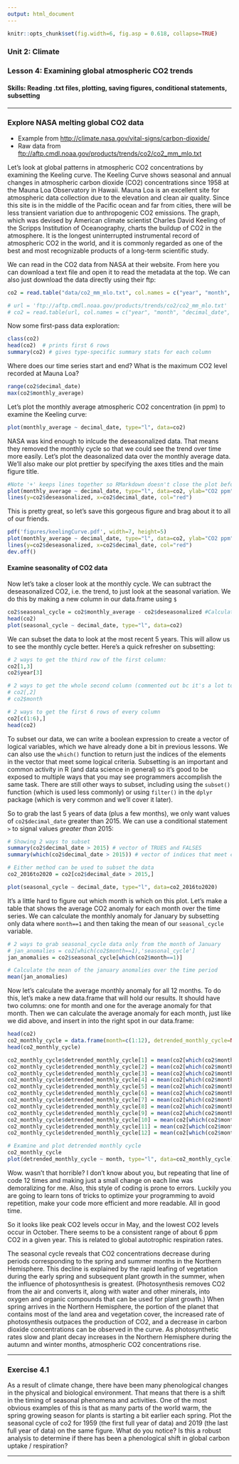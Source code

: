 ```yaml
---
output: html_document
---
```


```r
knitr::opts_chunk$set(fig.width=6, fig.asp = 0.618, collapse=TRUE) 
```

### Unit 2: Climate
### Lesson 4: Examining global atmospheric CO2 trends
#### Skills: Reading .txt files, plotting, saving figures, conditional statements, subsetting

***

### Explore NASA melting global CO2 data

-  Example from <http://climate.nasa.gov/vital-signs/carbon-dioxide/>
-  Raw data from <ftp://aftp.cmdl.noaa.gov/products/trends/co2/co2_mm_mlo.txt>

Let's look at global patterns in atmospheric CO2 concentrations by examining the Keeling curve. The Keeling Curve shows seasonal and annual changes in atmospheric carbon dioxide (CO2) concentrations since 1958 at the Mauna Loa Observatory in Hawaii. Mauna Loa is an excellent site for atmospheric data collection due to the elevation and clean air quality. Since this site is in the middle of the Pacific ocean and far from cities, there will be less transient variation due to anthropogenic CO2 emissions. The graph, which was devised by American climate scientist Charles David Keeling of the Scripps Institution of Oceanography, charts the buildup of CO2 in the atmosphere. It is the longest uninterrupted instrumental record of atmospheric CO2 in the world, and it is commonly regarded as one of the best and most recognizable products of a long-term scientific study. 

We can read in the CO2 data from NASA at their website. From here you can download a text file and open it to read the metadata at the top. We can also just download the data directly using their ftp:

```r
co2 = read.table("data/co2_mm_mlo.txt", col.names = c("year", "month", "decimal_date", "monthly_average", "deseasonalized", "n_days", "st_dev_days", "monthly_mean_uncertainty"))

# url = 'ftp://aftp.cmdl.noaa.gov/products/trends/co2/co2_mm_mlo.txt'
# co2 = read.table(url, col.names = c("year", "month", "decimal_date", "monthly_average", "deseasonalized", "n_days", "st_dev_days", "monthly_mean_uncertainty"))
```

Now some first-pass data exploration:

```r
class(co2) 
head(co2)  # prints first 6 rows
summary(co2) # gives type-specific summary stats for each column
```

Where does our time series start and end? What is the maximum CO2 level recorded at Mauna Loa?

```r
range(co2$decimal_date)
max(co2$monthly_average)
```

Let's plot the monthly average atmospheric CO2 concentration (in ppm) to examine the Keeling curve:

```r
plot(monthly_average ~ decimal_date, type="l", data=co2) 
```

NASA was kind enough to inlcude the deseasonalized data. That means they removed the monthly cycle so that we could see the trend over time more easily. Let's plot the deasonalized data over the monthly average data. We'll also make our plot prettier by specifying the axes titles and the main figure title.

```r
#Note '+' keeps lines together so RMarkdown doesn't close the plot before all elements are added
plot(monthly_average ~ decimal_date, type="l", data=co2, ylab="CO2 ppm", xlab="Year", main="Keeling Curve") + 
lines(y=co2$deseasonalized, x=co2$decimal_date, col="red")
```

This is pretty great, so let's save this gorgeous figure and brag about it to all of our friends.

```r
pdf('figures/keelingCurve.pdf', width=7, height=5)
plot(monthly_average ~ decimal_date, type="l", data=co2, ylab="CO2 ppm", xlab="Year", main="Keeling Curve") + 
lines(y=co2$deseasonalized, x=co2$decimal_date, col="red")
dev.off()
```

#### Examine seasonality of CO2 data 

Now let's take a closer look at the monthly cycle. We can subtract the deseasonalized CO2, i.e. the trend, to just look at the seasonal variation. We do this by making a new column in our data.frame using `$`

```r
co2$seasonal_cycle = co2$monthly_average - co2$deseasonalized #Calculate detrended co2 fluctuation
head(co2)
plot(seasonal_cycle ~ decimal_date, type="l", data=co2) 
```

We can subset the data to look at the most recent 5 years. This will allow us to see the monthly cycle better. Here's a quick refresher on subsetting:

```r
# 2 ways to get the third row of the first column:
co2[1,3]  
co2$year[3]

# 2 ways to get the whole second column (commented out bc it's a lot to print)
# co2[,2]   
# co2$month 

# 2 ways to get the first 6 rows of every column
co2[c(1:6),]   
head(co2)
```

To subset our data, we can write a boolean expression to create a vector of logical variables, which we have already done a bit in previous lessons. We can also use the `which()` function to return just the indices of the elements in the vector that meet some logical criteria. Subsetting is an important and common activity in R (and data science in general) so it's good to be exposed to multiple ways that you may see programmers accomplish the same task. There are still other ways to subset, including using the `subset()` function (which is used less commonly) or using `filter()` in the `dplyr` package (which is very common and we'll cover it later). 

So to grab the last 5 years of data (plus a few months), we only want values of `co2$decimal_date` greater than 2015. We can use a conditional statement `>` to signal values *greater than* 2015:

```r
# Showing 2 ways to subset
summary(co2$decimal_date > 2015) # vector of TRUES and FALSES
summary(which(co2$decimal_date > 2015)) # vector of indices that meet condition (see ?which for bells and whistles)

# Either method can be used to subset the data
co2_2016to2020 = co2[co2$decimal_date > 2015,]

plot(seasonal_cycle ~ decimal_date, type="l", data=co2_2016to2020) 
```

It's a little hard to figure out which month is which on this plot. Let's make a table that shows the average CO2 anomaly for each month over the time series. We can calculate the monthly anomaly for January by subsetting only data where `month==1` and then taking the mean of our `seasonal_cycle` variable. 

```r
# 2 ways to grab seasonal_cycle data only from the month of January
# jan_anomalies = co2[which(co2$month==1),'seasonal_cycle'] 
jan_anomalies = co2$seasonal_cycle[which(co2$month==1)]

# Calculate the mean of the january anomalies over the time period
mean(jan_anomalies) 
```

Now let's calculate the average monthly anomaly for all 12 months. To do this, let's make a new data.frame that will hold our results. It should have two columns: one for month and one for the average anomaly for that month. Then we can calculate the average anomaly for each month, just like we did above, and insert in into the right spot in our data.frame:

```r
head(co2)
co2_monthly_cycle = data.frame(month=c(1:12), detrended_monthly_cycle=NA) #Note how it automatically recycles NA to fill the column
head(co2_monthly_cycle)

co2_monthly_cycle$detrended_monthly_cycle[1] = mean(co2[which(co2$month==1),'seasonal_cycle'])
co2_monthly_cycle$detrended_monthly_cycle[2] = mean(co2[which(co2$month==2),'seasonal_cycle'])
co2_monthly_cycle$detrended_monthly_cycle[3] = mean(co2[which(co2$month==3),'seasonal_cycle'])
co2_monthly_cycle$detrended_monthly_cycle[4] = mean(co2[which(co2$month==4),'seasonal_cycle'])
co2_monthly_cycle$detrended_monthly_cycle[5] = mean(co2[which(co2$month==5),'seasonal_cycle'])
co2_monthly_cycle$detrended_monthly_cycle[6] = mean(co2[which(co2$month==6),'seasonal_cycle'])
co2_monthly_cycle$detrended_monthly_cycle[7] = mean(co2[which(co2$month==7),'seasonal_cycle'])
co2_monthly_cycle$detrended_monthly_cycle[8] = mean(co2[which(co2$month==8),'seasonal_cycle'])
co2_monthly_cycle$detrended_monthly_cycle[9] = mean(co2[which(co2$month==9),'seasonal_cycle'])
co2_monthly_cycle$detrended_monthly_cycle[10] = mean(co2[which(co2$month==10),'seasonal_cycle'])
co2_monthly_cycle$detrended_monthly_cycle[11] = mean(co2[which(co2$month==11),'seasonal_cycle'])
co2_monthly_cycle$detrended_monthly_cycle[12] = mean(co2[which(co2$month==12),'seasonal_cycle'])

# Examine and plot detrended monthly cycle
co2_monthly_cycle
plot(detrended_monthly_cycle ~ month, type="l", data=co2_monthly_cycle) 
```

Wow. wasn't that horrible? I don't know about you, but repeating that line of code 12 times and making just a small change on each line was demoralizing for me. Also, this style of coding is prone to errors. Luckily you are going to learn tons of tricks to optimize your programming to avoid repetition, make your code more efficient and more readable. All in good time.

So it looks like peak CO2 levels occur in May, and the lowest CO2 levels occur in October. There seems to be a consistent range of about 6 ppm CO2 in a given year. This is related to global autotrophic respiration rates. 

The seasonal cycle reveals that CO2 concentrations decrease during periods corresponding to the spring and summer months in the Northern Hemisphere. This decline is explained by the rapid leafing of vegetation during the early spring and subsequent plant growth in the summer, when the influence of photosynthesis is greatest. (Photosynthesis removes CO2 from the air and converts it, along with water and other minerals, into oxygen and organic compounds that can be used for plant growth.) When spring arrives in the Northern Hemisphere, the portion of the planet that contains most of the land area and vegetation cover, the increased rate of photosynthesis outpaces the production of CO2, and a decrease in carbon dioxide concentrations can be observed in the curve. As photosynthetic rates slow and plant decay increases in the Northern Hemisphere during the autumn and winter months, atmospheric CO2 concentrations rise.

***

### Exercise 4.1

As a result of climate change, there have been many phenological changes in the physical and biological environment. That means that there is a shift in the timing of seasonal phenomena and activities. One of the most obvious examples of this is that as many parts of the world warm, the spring growing season for plants is starting a bit earlier each spring. Plot the seasonal cycle of co2 for 1959 (the first full year of data) and 2019 (the last full year of data) on the same figure. What do you notice? Is this a robust analysis to determine if there has been a phenological shift in global carbon uptake / respiration?

***


